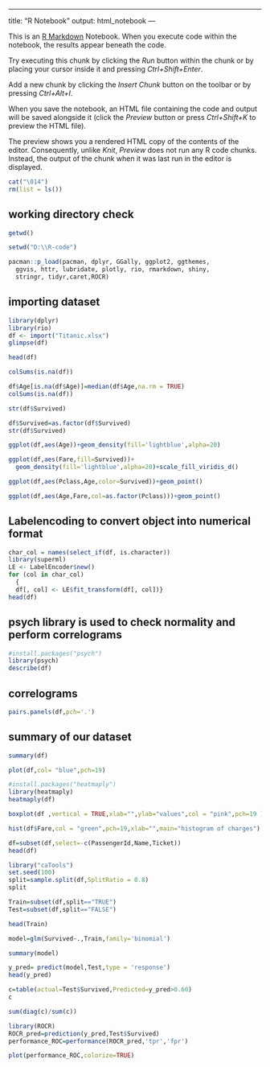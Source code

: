 ---
title: "R Notebook"
output: html_notebook
          ---

This is an [R Markdown](http://rmarkdown.rstudio.com) Notebook. When you execute code within the notebook, the results appear beneath the code. 

Try executing this chunk by clicking the *Run* button within the chunk or by placing your cursor inside it and pressing *Ctrl+Shift+Enter*. 


Add a new chunk by clicking the *Insert Chunk* button on the toolbar or by pressing *Ctrl+Alt+I*.

When you save the notebook, an HTML file containing the code and output will be saved alongside it (click the *Preview* button or press *Ctrl+Shift+K* to preview the HTML file).

The preview shows you a rendered HTML copy of the contents of the editor. Consequently, unlike *Knit*, *Preview* does not run any R code chunks. Instead, the output of the chunk when it was last run in the editor is displayed.


```{r}
cat("\014")
rm(list = ls())
```

## working directory check

```{r}
getwd()

```
```{r}
setwd("D:\\R-code")
```



```{r}
pacman::p_load(pacman, dplyr, GGally, ggplot2, ggthemes, 
  ggvis, httr, lubridate, plotly, rio, rmarkdown, shiny, 
  stringr, tidyr,caret,ROCR)
```


## importing dataset

```{r}
library(dplyr)
library(rio)
df <- import("Titanic.xlsx")
glimpse(df)
```

```{r}
head(df)
```
```{r}
colSums(is.na(df))
```
```{r}
df$Age[is.na(df$Age)]=median(df$Age,na.rm = TRUE)
colSums(is.na(df))
```
```{r}
str(df$Survived)
```

```{r}

df$Survived=as.factor(df$Survived)
str(df$Survived)
```

```{r}
ggplot(df,aes(Age))+geom_density(fill='lightblue',alpha=20)
```


```{r}
ggplot(df,aes(Fare,fill=Survived))+
  geom_density(fill='lightblue',alpha=20)+scale_fill_viridis_d()
```

```{r}
ggplot(df,aes(Pclass,Age,color=Survived))+geom_point()

```


```{r}
ggplot(df,aes(Age,Fare,col=as.factor(Pclass)))+geom_point()
```

## Labelencoding to convert object into numerical format
```{r}
char_col = names(select_if(df, is.character))
library(superml)
LE <- LabelEncoder$new()
for (col in char_col)
  {
  df[, col] <- LE$fit_transform(df[, col])}
head(df)
```

## psych library is used to check normality and perform correlograms

```{r}
#install.packages("psych")
library(psych)
describe(df)
```

## correlograms
```{r}
pairs.panels(df,pch='.')

```

## summary of our dataset

```{r}
summary(df)
```

```{r}
plot(df,col= "blue",pch=19)
```

```{r}
#install.packages("heatmaply")
library(heatmaply)
heatmaply(df)
```

```{r}
boxplot(df ,vertical = TRUE,xlab="",ylab="values",col = "pink",pch=19 )
```
```{r}
hist(df$Fare,col = "green",pch=19,xlab="",main="histogram of charges")
```
```{r}
df=subset(df,select=-c(PassengerId,Name,Ticket))
head(df)
```

```{r}
library("caTools")
set.seed(100)
split=sample.split(df,SplitRatio = 0.8)
split
```
```{r}
Train=subset(df,split=="TRUE")
Test=subset(df,split=="FALSE")
```


```{r}
head(Train)
```
```{r}
model=glm(Survived~.,Train,family='binomial')
```

```{r}
summary(model)
```


```{r}
y_pred= predict(model,Test,type = 'response')
head(y_pred)
```
```{r}
c=table(actual=Test$Survived,Predicted=y_pred>0.60)
c
```

```{r}
sum(diag(c)/sum(c))
```
```{r}
library(ROCR)
ROCR_pred=prediction(y_pred,Test$Survived)
performance_ROC=performance(ROCR_pred,'tpr','fpr')
```

```{r}
plot(performance_ROC,colorize=TRUE)
```



